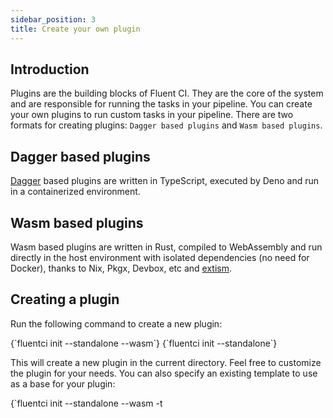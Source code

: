 ```yaml
---
sidebar_position: 3
title: Create your own plugin
---
```


## Introduction

Plugins are the building blocks of Fluent CI. They are the core of the system and are responsible for running the tasks in your pipeline. You can create your own plugins to run custom tasks in your pipeline.
There are two formats for creating plugins: `Dagger based plugins` and `Wasm based plugins`.

## Dagger based plugins

[Dagger](https://dagger.io) based plugins are written in TypeScript, executed by Deno and run in a containerized environment.

## Wasm based plugins

Wasm based plugins are written in Rust, compiled to WebAssembly and run directly in the host environment with isolated dependencies (no need for Docker), thanks to Nix, Pkgx, Devbox, etc and [extism](https://extism.org/).

## Creating a plugin

Run the following command to create a new plugin:


<Tabs>
  <TabItem value="wasm" label="Wasm">
    <CodeBlock language="bash">{`fluentci init --standalone --wasm`}</CodeBlock>
  </TabItem>
  <TabItem value="dagger" label="Dagger">
    <CodeBlock language="bash">{`fluentci init --standalone`}</CodeBlock>
  </TabItem>
</Tabs>

This will create a new plugin in the current directory. Feel free to customize the plugin for your needs.
You can also specify an existing template to use as a base for your plugin:

<Tabs>
  <TabItem value="wasm" label="Wasm">
    <CodeBlock language="bash">{`fluentci init --standalone --wasm -t <template>`}</CodeBlock>
  </TabItem>
  <TabItem value="dagger" label="Dagger">
    <CodeBlock language="bash">{`fluentci init --standalone -t <template>`}</CodeBlock>
  </TabItem>
</Tabs>

## Plugin structure

The plugin structure is as follows:

```
.
├── Cargo.lock
├── Cargo.toml
├── fluentci.toml
└── src
    └── lib.rs
```

## Plugin entry point

The plugin entry point is the `src/lib.rs` file. This file contains the plugin logic and is the main file that will be executed when the plugin is run.

{" "}

<CodeBlock language="rust" title="src/lib.rs">{`use extism_pdk::*;
use fluentci_pdk::dag;\n
#[plugin_fn]
pub fn hello(args: String) -> FnResult<String> {
  let stdout = dag()
    .pipeline("hello")?
    .with_exec(vec!["echo Hello", &args])?
    .stdout()?;
  
  Ok(stdout)
}`}</CodeBlock>

This is an example of a simple plugin that prints `Hello` followed by the arguments passed to the plugin.

## Running the plugin

Run the following command to run the plugin:

```bash
cargo build --target wasm32-unknown-unknown --release
fluentci run target/wasm32-unknown-unknown/release/*.wasm hello World!
```

This will build the plugin and run it with the arguments `World!`, printing `Hello World!`.
